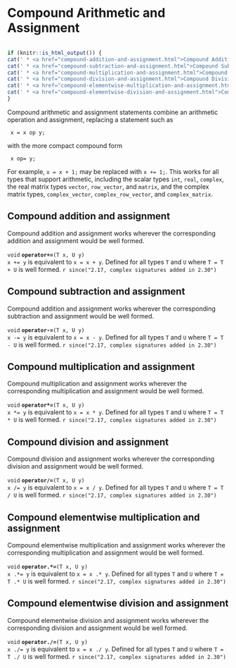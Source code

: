 # Compound Arithmetic and Assignment
```r
```


```r
if (knitr::is_html_output()) {
cat(' * <a href="compound-addition-and-assignment.html">Compound Addition and Assignment</a>\n')
cat(' * <a href="compound-subtraction-and-assignment.html">Compound Subtraction and Assignment</a>\n')
cat(' * <a href="compound-multiplication-and-assignment.html">Compound Multiplication and Assignment</a>\n')
cat(' * <a href="compound-division-and-assignment.html">Compound Division and Assignment</a>\n')
cat(' * <a href="compound-elementwise-multiplication-and-assignment.html">Compound Elementwise Multiplication and Assignment</a>\n')
cat(' * <a href="compound-elementwise-division-and-assignment.html">Compound Elementwise Division and Assignment</a>\n')
}
```

Compound arithmetic and assignment statements combine an arithmetic
operation and assignment, replacing a statement such as

```
 x = x op y;
```

with the more compact compound form

```
 x op= y;
```

For example, `x = x + 1;` may be replaced with `x += 1;`.  This works
for all types that support arithmetic, including the scalar
types `int`, `real`, `complex`, the real matrix types `vector`,
`row_vector`, and `matrix`, and the complex matrix types,
`complex_vector`, `complex_row_vector`, and `complex_matrix`.


## Compound addition and assignment

Compound addition and assignment works wherever the corresponding
addition and assignment would be well formed.  

<!-- void; operator+=; (T x, U y); -->
\index{{\tt \bfseries operator\_compound\_add }!{\tt (T x, U y): void}|hyperpage}

`void` **`operator+=`**`(T x, U y)`<br>\newline
`x += y` is equivalent to `x = x + y`.  Defined for all types `T` and `U`
where `T = T + U` is well formed.
`r since("2.17, complex signatures added in 2.30")`


## Compound subtraction and assignment

Compound addition and assignment works wherever the corresponding
subtraction and assignment would be well formed.

<!-- void; operator-=; (T x, U y); -->
\index{{\tt \bfseries operator\_compound\_subtract }!{\tt (T x, U y): void}|hyperpage}

`void` **`operator-=`**`(T x, U y)`<br>\newline
`x -= y` is equivalent to `x = x - y`.  Defined for all types `T` and `U`
where `T = T - U` is well formed.
`r since("2.17, complex signatures added in 2.30")`



## Compound multiplication and assignment

Compound multiplication and assignment works wherever the corresponding
multiplication and assignment would be well formed.

<!-- void; operator*=; (T x, U y); -->
\index{{\tt \bfseries operator\_compound\_mulitply }!{\tt (T x, U y): void}|hyperpage}

`void` **`operator*=`**`(T x, U y)`<br>\newline
`x *= y` is equivalent to `x = x * y`.  Defined for all types `T` and `U`
where `T = T * U` is well formed.
`r since("2.17, complex signatures added in 2.30")`



## Compound division and assignment

Compound division and assignment works wherever the corresponding
division and assignment would be well formed.

<!-- void; operator/=; (T x, U y); -->
\index{{\tt \bfseries operator\_compound\_divide }!{\tt (T x, U y): void}|hyperpage}

`void` **`operator/=`**`(T x, U y)`<br>\newline
`x /= y` is equivalent to `x = x / y`.  Defined for all types `T` and `U`
where `T = T / U` is well formed.
`r since("2.17, complex signatures added in 2.30")`



## Compound elementwise multiplication and assignment

Compound elementwise multiplication and assignment works wherever the corresponding
multiplication and assignment would be well formed.

<!-- void; operator.*=; (T x, U y); -->
\index{{\tt \bfseries operator\_compound\_elt\_mulitply }!{\tt (T x, U y): void}|hyperpage}

`void` **`operator.*=`**`(T x, U y)`<br>\newline
`x .*= y` is equivalent to `x = x .* y`.  Defined for all types `T` and `U`
where `T = T .* U` is well formed.
`r since("2.17, complex signatures added in 2.30")`



## Compound elementwise division and assignment

Compound elementwise division and assignment works wherever the corresponding
division and assignment would be well formed.

<!-- void; operator./=; (T x, U y); -->
\index{{\tt \bfseries operator\_compound\_elt\_divide }!{\tt (T x, U y): void}|hyperpage}

`void` **`operator./=`**`(T x, U y)`<br>\newline
`x ./= y` is equivalent to `x = x ./ y`.  Defined for all types `T` and `U`
where `T = T ./ U` is well formed.
`r since("2.17, complex signatures added in 2.30")`


